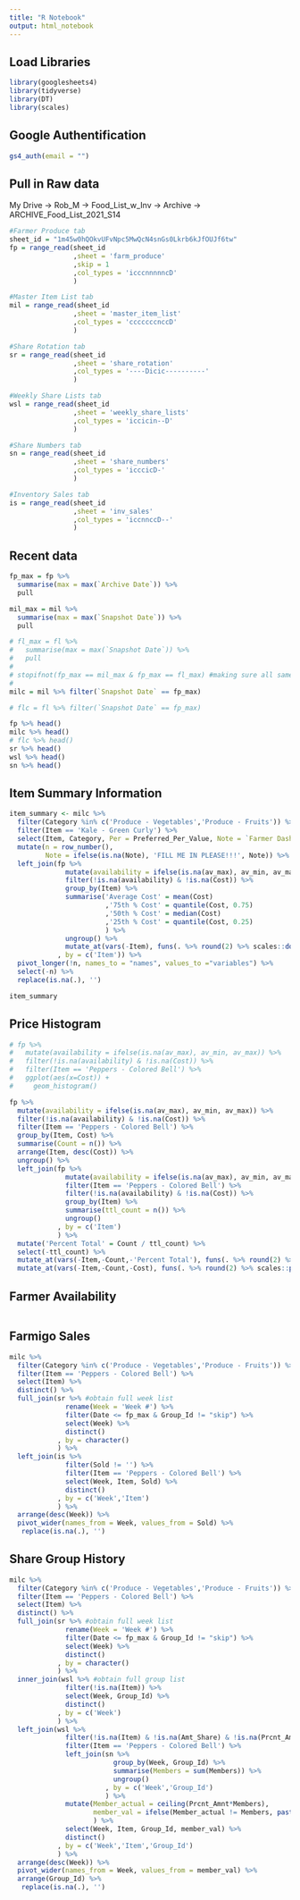 ```yaml
---
title: "R Notebook"
output: html_notebook
---
```


## Load Libraries

```r
library(googlesheets4)
library(tidyverse)
library(DT)
library(scales)
```
## Google Authentification

```r
gs4_auth(email = "")
```
## Pull in Raw data

My Drive -> Rob_M -> Food_List_w_Inv -> Archive -> ARCHIVE_Food_List_2021_S14

```r
#Farmer Produce tab
sheet_id = "1m45w0hQOkvUFvNpc5MwQcN4snGs0Lkrb6kJfOUJf6tw"
fp = range_read(sheet_id
                ,sheet = 'farm_produce'
                ,skip = 1
                ,col_types = 'icccnnnnncD'
                )

#Master Item List tab
mil = range_read(sheet_id
                ,sheet = 'master_item_list'
                ,col_types = 'cccccccnccD'
                )

#Share Rotation tab
sr = range_read(sheet_id
                ,sheet = 'share_rotation'
                ,col_types = '----Dicic----------'
                )

#Weekly Share Lists tab
wsl = range_read(sheet_id
                ,sheet = 'weekly_share_lists'
                ,col_types = 'iccicin--D'
                )

#Share Numbers tab
sn = range_read(sheet_id
                ,sheet = 'share_numbers'
                ,col_types = 'icccicD-'
                )

#Inventory Sales tab
is = range_read(sheet_id
                ,sheet = 'inv_sales'
                ,col_types = 'iccnnccD--'
                )
```

## Recent data

```r
fp_max = fp %>%
  summarise(max = max(`Archive Date`)) %>%
  pull

mil_max = mil %>%
  summarise(max = max(`Snapshot Date`)) %>%
  pull

# fl_max = fl %>% 
#   summarise(max = max(`Snapshot Date`)) %>% 
#   pull
# 
# stopifnot(fp_max == mil_max & fp_max == fl_max) #making sure all same date
# 
milc = mil %>% filter(`Snapshot Date` == fp_max)

# flc = fl %>% filter(`Snapshot Date` == fp_max)

```


```r
fp %>% head()
milc %>% head()
# flc %>% head()
sr %>% head()
wsl %>% head()
sn %>% head()
```

## Item Summary Information

```r
item_summary <- milc %>% 
  filter(Category %in% c('Produce - Vegetables','Produce - Fruits')) %>% 
  filter(Item == 'Kale - Green Curly') %>% 
  select(Item, Category, Per = Preferred_Per_Value, Note = `Farmer Dashboard Notes`) %>% 
  mutate(n = row_number(),
         Note = ifelse(is.na(Note), 'FILL ME IN PLEASE!!!', Note)) %>%
  left_join(fp %>% 
              mutate(availability = ifelse(is.na(av_max), av_min, av_max)) %>%
              filter(!is.na(availability) & !is.na(Cost)) %>% 
              group_by(Item) %>% 
              summarise('Average Cost' = mean(Cost)
                        ,'75th % Cost' = quantile(Cost, 0.75)
                        ,'50th % Cost' = median(Cost)
                        ,'25th % Cost' = quantile(Cost, 0.25)
                        ) %>% 
              ungroup() %>% 
              mutate_at(vars(-Item), funs(. %>% round(2) %>% scales::dollar()))
            , by = c('Item')) %>% 
  pivot_longer(!n, names_to = "names", values_to ="variables") %>% 
  select(-n) %>% 
  replace(is.na(.), '')

item_summary

```

## Price Histogram

```r
# fp %>% 
#   mutate(availability = ifelse(is.na(av_max), av_min, av_max)) %>%
#   filter(!is.na(availability) & !is.na(Cost)) %>% 
#   filter(Item == 'Peppers - Colored Bell') %>% 
#   ggplot(aes(x=Cost)) +
#     geom_histogram()

fp %>% 
  mutate(availability = ifelse(is.na(av_max), av_min, av_max)) %>%
  filter(!is.na(availability) & !is.na(Cost)) %>% 
  filter(Item == 'Peppers - Colored Bell') %>%
  group_by(Item, Cost) %>% 
  summarise(Count = n()) %>% 
  arrange(Item, desc(Cost)) %>% 
  ungroup() %>% 
  left_join(fp %>% 
              mutate(availability = ifelse(is.na(av_max), av_min, av_max)) %>%
              filter(Item == 'Peppers - Colored Bell') %>%
              filter(!is.na(availability) & !is.na(Cost)) %>% 
              group_by(Item) %>% 
              summarise(ttl_count = n()) %>% 
              ungroup()
            , by = c('Item')
            ) %>% 
  mutate('Percent Total' = Count / ttl_count) %>% 
  select(-ttl_count) %>% 
  mutate_at(vars(-Item,-Count,-'Percent Total'), funs(. %>% round(2) %>% scales::dollar())) %>% 
  mutate_at(vars(-Item,-Count,-Cost), funs(. %>% round(2) %>% scales::percent()))


```

## Farmer Availability

```r

```

## Farmigo Sales

```r
milc %>% 
  filter(Category %in% c('Produce - Vegetables','Produce - Fruits')) %>% 
  filter(Item == 'Peppers - Colored Bell') %>% 
  select(Item) %>% 
  distinct() %>% 
  full_join(sr %>% #obtain full week list
              rename(Week = 'Week #') %>% 
              filter(Date <= fp_max & Group_Id != "skip") %>% 
              select(Week) %>% 
              distinct()
            , by = character()
            ) %>% 
  left_join(is %>%  
              filter(Sold != '') %>% 
              filter(Item == 'Peppers - Colored Bell') %>%
              select(Week, Item, Sold) %>% 
              distinct()
            , by = c('Week','Item')
            ) %>% 
  arrange(desc(Week)) %>% 
  pivot_wider(names_from = Week, values_from = Sold) %>% 
   replace(is.na(.), '')
```

## Share Group History

```r
milc %>% 
  filter(Category %in% c('Produce - Vegetables','Produce - Fruits')) %>% 
  filter(Item == 'Peppers - Colored Bell') %>% 
  select(Item) %>% 
  distinct() %>% 
  full_join(sr %>% #obtain full week list
              rename(Week = 'Week #') %>% 
              filter(Date <= fp_max & Group_Id != "skip") %>% 
              select(Week) %>% 
              distinct()
            , by = character()
            ) %>% 
  inner_join(wsl %>% #obtain full group list
              filter(!is.na(Item)) %>% 
              select(Week, Group_Id) %>% 
              distinct()
            , by = c('Week')
            ) %>% 
  left_join(wsl %>%  
              filter(!is.na(Item) & !is.na(Amt_Share) & !is.na(Prcnt_Amnt)) %>% 
              filter(Item == 'Peppers - Colored Bell') %>%
              left_join(sn %>% 
                          group_by(Week, Group_Id) %>% 
                          summarise(Members = sum(Members)) %>% 
                          ungroup()
                        , by = c('Week','Group_Id')
                        ) %>% 
              mutate(Member_actual = ceiling(Prcnt_Amnt*Members),
                     member_val = ifelse(Member_actual != Members, paste0(Member_actual, ' (%)'), Member_actual)
                     ) %>% 
              select(Week, Item, Group_Id, member_val) %>% 
              distinct()
            , by = c('Week','Item','Group_Id')
            ) %>% 
  arrange(desc(Week)) %>% 
  pivot_wider(names_from = Week, values_from = member_val) %>% 
  arrange(Group_Id) %>% 
   replace(is.na(.), '')
```

